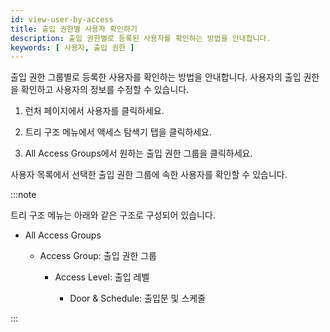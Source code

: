 ```yaml
---
id: view-user-by-access
title: 출입 권한별 사용자 확인하기
description: 출입 권한별로 등록된 사용자를 확인하는 방법을 안내합니다.
keywords: [ 사용자, 출입 권한 ]
---
```


출입 권한 그룹별로 등록한 사용자를 확인하는 방법을 안내합니다. 사용자의 출입 권한을 확인하고 사용자의 정보를 수정할 수 있습니다.

1. <Cmd>런처</Cmd> 페이지에서 <Cmd>사용자</Cmd>를 클릭하세요.

1. 트리 구조 메뉴에서 <Cmd>액세스 탐색기</Cmd> 탭을 클릭하세요.

1. <Cmd>All Access Groups</Cmd>에서 원하는 출입 권한 그룹을 클릭하세요.

사용자 목록에서 선택한 출입 권한 그룹에 속한 사용자를 확인할 수 있습니다.

:::note

트리 구조 메뉴는 아래와 같은 구조로 구성되어 있습니다.

* All Access Groups

  * Access Group: 출입 권한 그룹

    * Access Level: 출입 레벨

      * Door & Schedule: 출입문 및 스케줄

:::
